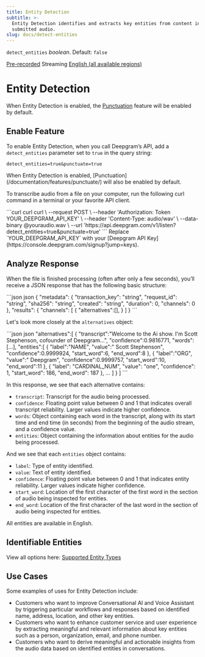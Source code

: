 ```yaml
---
title: Entity Detection
subtitle: >-
  Entity Detection identifies and extracts key entities from content in
  submitted audio.
slug: docs/detect-entities
---
```



`detect_entities` *boolean*. Default: `false`

[Pre-recorded](/docs/getting-started-with-pre-recorded-audio) Streaming [English (all available regions)](/docs/models-languages-overview)

# Entity Detection

When Entity Detection is enabled, the [Punctuation](/documentation/features/punctuate/) feature will be enabled by default.

## Enable Feature

To enable Entity Detection, when you call Deepgram’s API, add a `detect_entities` parameter set to `true` in the query string:

`detect_entities=true&punctuate=true`

<Info>
  When Entity Detection is enabled, [Punctuation](/documentation/features/punctuate/) will also be enabled by default.
</Info>

To transcribe audio from a file on your computer, run the following curl command in a terminal or your favorite API client.

<CodeGroup>
  ```curl curl
  curl \
    --request POST \
    --header 'Authorization: Token YOUR_DEEPGRAM_API_KEY' \
    --header 'Content-Type: audio/wav' \
    --data-binary @youraudio.wav \
    --url 'https://api.deepgram.com/v1/listen?detect_entities=true&punctuate=true'
  ```
</CodeGroup>

<Warning>
  Replace `YOUR_DEEPGRAM_API_KEY` with your [Deepgram API Key](https://console.deepgram.com/signup?jump=keys).
</Warning>

## Analyze Response

When the file is finished processing (often after only a few seconds), you’ll receive a JSON response that has the following basic structure:

<CodeGroup>
  ```json json
  {
    "metadata": {
      "transaction_key": "string",
      "request_id": "string",
      "sha256": "string",
      "created": "string",
      "duration": 0,
      "channels": 0
    },
    "results": {
      "channels": [
        {
          "alternatives":[],
        }
      ]
    }
  ```
</CodeGroup>

Let's look more closely at the `alternatives` object:

<CodeGroup>
  ```json json
  "alternatives":[
    {
      "transcript":"Welcome to the Ai show. I'm Scott Stephenson, cofounder of Deepgram...",
      "confidence":0.9816771,
      "words": [...],
      "entities":[
        {
          "label":"NAME",
          "value":" Scott Stephenson",
          "confidence":0.9999924,
          "start_word":6,
          "end_word":8
        },
        {
          "label":"ORG",
          "value":" Deepgram",
          "confidence":0.9999757,
          "start_word":10,
          "end_word":11
        },
        {
          "label": "CARDINAL_NUM",
          "value": "one",
          "confidence": 1,
          "start_word": 186,
          "end_word": 187
        },
        ...
      ]
    }
  ]
  ```
</CodeGroup>

In this response, we see that each alternative contains:

* `transcript`: Transcript for the audio being processed.
* `confidence`: Floating point value between 0 and 1 that indicates overall transcript reliability. Larger values indicate higher confidence.
* `words`: Object containing each word in the transcript, along with its start time and end time (in seconds) from the beginning of the audio stream, and a confidence value.
* `entities`: Object containing the information about entities for the audio being processed.

And we see that each `entities` object contains:

* `label`: Type of entity identified.
* `value`: Text of entity identified.
* `confidence`: Floating point value between 0 and 1 that indicates entity reliability. Larger values indicate higher confidence.
* `start_word`: Location of the first character of the first word in the section of audio being inspected for entities.
* `end_word`: Location of the first character of the last word in the section of audio being inspected for entities.

<Info>
  All entities are available in English.
</Info>

## Identifiable Entities

View all options here: [Supported Entity Types](/docs/supported-entity-types)

## Use Cases

Some examples of uses for Entity Detection include:

* Customers who want to improve Conversational AI and Voice Assistant by triggering particular workflows and responses based on identified name, address, location, and other key entities.
* Customers who want to enhance customer service and user experience by extracting meaningful and relevant information about key entities such as a person, organization, email, and phone number.
* Customers who want to derive meaningful and actionable insights from the audio data based on identified entities in conversations.
